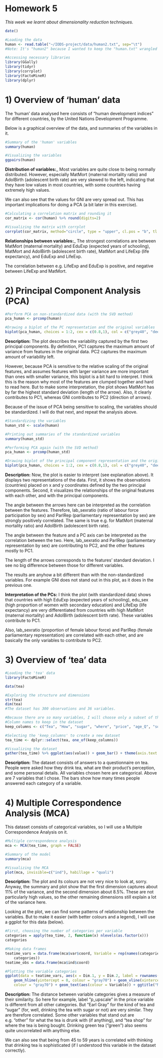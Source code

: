 # Homework 5

*This week we learnt about dimensionality reduction techniques.*

```r
date()
```

```r

#Loading the data
human <- read.table("~/IODS-project/data/human2.txt", sep="\t")
#Note: It's "human2" because I wanted to keep the "human.txt" wrangled for last week's exercise :-)

#Accessing necessary libraries
library(GGally)
library(tidyr)
library(corrplot)
library(FactoMineR)
library(dplyr)

```

# 1) Overview of 'human' data

The 'human' data analysed here consists of "human development indices" for different countries, by the United Nations Development Programme. 

Below is a graphical overview of the data, and summaries of the variables in it. 

```r

#Summary of the 'human' variables
summary(human)

#Visualizing the variables
ggpairs(human)

```

__Distribution of variables:___ Most variables are quite close to being normally distributed. However, especially MatMort (maternal mortality ratio) and AdolBirth (adolescent birth rate) are very skewed to the left, indicating that they have low values in most countries, with some countries having extremely high values.

We can also see that the values for GNI are very spread out. This has important implications for doing a PCA (a bit later in this exercise).

```r

#Calculating a correlation matrix and rounding it
cor_matrix <- cor(human) %>% round(digits=2)

#Visualizing the matrix with corrplot
corrplot(cor_matrix, method="circle", type = "upper", cl.pos = "b", tl.pos = "d", tl.cex = 0.6)

```

__Relationships between variables:___ The strongest correlations are between MatMort (maternal mortality) and EduExp (expected years of schooling), MatMort and AdolBirth (adolescent birth rate), MatMort and LifeExp (life expectancy), and EduExp and LifeExp. 

The correlation between e.g. LifeExp and EduExp is positive, and negative between LifeExp and MatMort.
  
# 2) Principal Component Analysis (PCA)

```r

#Perform PCA on non-standardized data (with the SVD method)
pca_human <- prcomp(human)

#Drawing a biplot of the PC representation and the original variables
biplot(pca_human, choices = 1:2, cex = c(0.8,1), col = c("grey40", "deeppink2"))

```

__Description:__ The plot describes the variability captured by the first two principal components. By definition, PC1 captures the maximum amount of variance from features in the original data. PC2 captures the maximum amount of variability left. 

However, because PCA is sensitive to the relative scaling of the original features, and assumes features with larger variance are more important than ones with smaller variance, this biplot is a bit hard to interpret. I think this is the reason why most of the features are clumped together and hard to read here. But to make some interpretation, the plot shows MatMort has by far the highest standard deviation (length of the arrow). Also, it clearly contributes to PC1, whereas GNI contributes to PC2 (direction of arrows).

Because of the issue of PCA being sensitive to scaling, the variables should be standardized. I will do that next, and repeat the analysis above.

```r
#Standardizing the variables
human_std <- scale(human)

#Printing out summaries of the standardized variables
summary(human_std)

#Performing PCA again (with the SVD method)
pca_human <- prcomp(human_std)

#Drawing biplot of the principal component representation and the original variables
biplot(pca_human, choices = 1:2, cex = c(0.8,1), col = c("grey40", "deeppink2"))

```

__Description:__ Now, the plot is easier to interpret (see explanation above). It displays two representations of the data. First, it shows the observations (countries) placed on x and y coordinates defined by the two principal components. Second, it visualizes the relationships of the original features with each other, and with the principal components.

The angle between the arrows here can be interpreted as the correlation between the features. Therefore, lab_sexratio (ratio of labour force participation by sex) and ParlRep (parliamentary representation by sex) are strongly positively correlated. The same is true e.g. for MatMort (maternal mortality ratio) and AdolBirth (adolescent birth rate).

The angle between the feature and a PC axis can be interpreted as the correlation between the two. Here, lab_sexratio and ParlRep (parliamentary representation by sex) are contributing to PC2, and the other features mostly to PC1. 

The length of the arrows corresponds to the features' standard deviation. I see no big difference between those for different variables.

The results are anyhow a bit different than with the non-standardized variables. For example GNI does not stand out in this plot, as it does in the previous one. 

__Interpretation of the PCs:__ I think the plot (with standardized data) shows that countries with high EduExp (expected years of schooling), edu_sex (high proportion of women with secondary education) and LifeExp (life expectancy) are very differentiated from countries with high MatMort (maternal mortality) and AdolBirth (adolescent birth rate). These variables contribute to PC1. 

Also, lab_sexratio (proportion of female labour force) and ParlRep (female parliamentary representation) are correlated with each other, and are basically the only variables to contribute to PC2.

# 3) Overview of 'tea' data

```r

#Loading the 'tea' data
library(FactoMineR)

data(tea)

#Exploring the structure and dimensions
str(tea)
dim(tea)
#The dataset has 300 observations and 36 variables.

#Because there are so many variables, I will choose only a subset of them to analyse:
#Column names to keep in the dataset
keep_columns <- c("Tea", "How", "sugar", "where", "price", "age_Q", "sophisticated")

#Selecting the 'keep_columns' to create a new dataset
tea_time <- dplyr::select(tea, one_of(keep_columns))

#Visualizing the dataset
gather(tea_time) %>% ggplot(aes(value)) + geom_bar() + theme(axis.text.x = element_text(angle = 45, hjust = 1, size = 8)) + facet_wrap("key", scales = "free")

```

__Description:__ The dataset consists of answers to a questionnaire on tea. People were asked how they drink tea, what are their product's perception, and some personal details. All variables chosen here are categorical. Above are 7 variables that I chose. The bars show how many times people answered each category of a variable.

# 4) Multiple Correspondence Analysis (MCA)

This dataset consists of categorical variables, so I will use a Multiple Correspondence Analysis on it. 

```r

#Multiple correspondence analysis
mca <- MCA(tea_time, graph = FALSE)

#Summary of the model
summary(mca)

#Visualizing the MCA
plot(mca, invisible=c("ind"), habillage = "quali")


```

__Description:__ The plot and its colours are not very nice to look at, sorry. Anyway, the summary and plot show that the first dimension captures about 11% of the variance, and the second dimension about 8.5%. These are not particularly high values, so the other remaining dimensions still explain a lot of the variance here.

Looking at the plot, we can find some patterns of relationship between the variables. But to make it easier (with better colours and a legend), I will use a ggplot for this data (below).

```r

#First, choosing the number of categories per variable
categories = apply(tea_time, 2, function(x) nlevels(as.factor(x)))
categories

#Making data frames
teatime_vars = data.frame(mca$var$coord, Variable = rep(names(categories), 
    categories))
teatime_obs = data.frame(mca$ind$coord)

#Plotting the variable categories
ggplot(data = teatime_vars, aes(x = Dim.1, y = Dim.2, label = rownames(teatime_vars))) + 
    geom_hline(yintercept = 0, colour = "gray70") + geom_vline(xintercept = 0, 
    colour = "gray70") + geom_text(aes(colour = Variable)) + ggtitle("MCA plot of variables") + theme_classic()


```

__Description:__ The distance between variable categories gives a measure of their similarity. So here for example, label "p_upscale" in the price variable is different from all other categories. But "Earl Gray" for the kind of tea and "sugar" (for, well, drinking the tea with sugar or not) are very similar. They are therefore correlated. Some other variables that stand out are e.g. "other" for what the tea is drunk with (if anything), and "tea shop" for where the tea is being bought. Drinking green tea ("green") also seems quite uncorrelated with anything else. 

We can also see that being from 45 to 59 years is correlated with thinking that drinking tea is sophisticated (if I understood this variable in the dataset correctly). 
